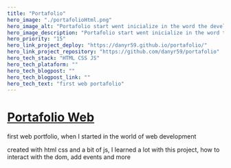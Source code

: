 ```yaml
---
title: "Portafolio"
hero_image: "./portafolioHtml.png"
hero_image_alt: "Portafolio start went inicialize in the word the development Web"
hero_image_description: "Portafolio start went inicialize in the word the development Web"
hero_priority: "15"
hero_link_project_deploy: "https://danyr59.github.io/portafolio/"
hero_link_project_repository: "https://github.com/danyr59/portafolio"
hero_tech_stack: "HTML CSS JS"
hero_tech_plataform: ""
hero_tech_blogpost: ""
hero_tech_blogpost_link: ""
hero_tech_text: "first web portafolio"
---
```


# [Portafolio Web](https://danyr59.github.io/portafolio/ "portafolio") 

first web portfolio, when I started in the world of web development

created with html css and a bit of js, I learned a lot with this project, how to interact with the dom, add events and more
